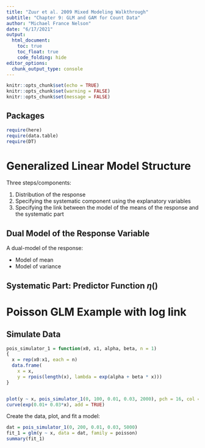 ```yaml
---
title: "Zuur et al. 2009 Mixed Modeling Walkthrough"
subtitle: "Chapter 9: GLM and GAM for Count Data"
author: "Michael France Nelson"
date: "6/17/2021"
output: 
  html_document:
    toc: true
    toc_float: true
    code_folding: hide
editor_options: 
  chunk_output_type: console
---
```


```r
knitr::opts_chunk$set(echo = TRUE)
knitr::opts_chunk$set(warning = FALSE)
knitr::opts_chunk$set(message = FALSE)
```


## Packages

```r
require(here)
require(data.table)
require(DT)

```


# Generalized Linear Model Structure

Three steps/components:

1. Distribution of the response
2. Specifying the systematic component using the explanatory variables
3. Specifying the link between the model of the means of the response and the systematic part



## Dual Model of the Response Variable

A dual-model of the response:

* Model of mean
* Model of variance

## Systematic Part: Predictor Function $\eta()$



# Poisson GLM Example with log link



## Simulate Data

```r

pois_simulator_1 = function(x0, x1, alpha, beta, n = 1)
{
  x = rep(x0:x1, each = n)
  data.frame(
    x = x,
    y = rpois(length(x), lambda = exp(alpha + beta * x)))
}


plot(y ~ x, pois_simulator_1(0, 100, 0.01, 0.03, 2000), pch = 16, col = adjustcolor("steelblue", 0.1))
curve(exp(0.01+ 0.03*x), add = TRUE)

```

Create the data, plot, and fit a model:

```r
dat = pois_simulator_1(0, 200, 0.01, 0.03, 5000)
fit_1 = glm(y ~ x, data = dat, family = poisson)
summary(fit_1)

```




